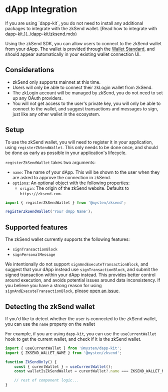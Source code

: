 
# dApp Integration

<Callout type="info">
	If you are using `dapp-kit`, you do not need to install any additional packages to integrate with
	the zkSend wallet. [Read how to integrate with dapp-kit.](../dapp-kit/zksend.mdx)
</Callout>

Using the zkSend SDK, you can allow users to connect to the zkSend wallet from your dApp. The wallet
is provided through the [Wallet Standard](https://docs.iota.io/standards/wallet-standard), and should
appear automatically in your existing wallet connection UI.

## Considerations

- zkSend only supports mainnet at this time.
- Users will only be able to connect their zkLogin wallet from zkSend.
- The zkLogin account will be managed by zkSend, you do not need to set up any OAuth providers.
- You will not get access to the user's private key, you will only be able to connect to the wallet,
  and suggest transactions and messages to sign, just like any other wallet in the ecosystem.

## Setup

To use the zkSend wallet, you will need to register it in your application, using
`registerZkSendWallet`. This only needs to be done once, and should be done as early as possible in
your application's lifecycle.

`registerZkSendWallet` takes two arguments:

- `name`: The name of your dApp. This will be shown to the user when they are asked to approve the
  connection in zkSend.
- `options`: An optional object with the following properties:
  - `origin`: The origin of the zkSend website. Defaults to `https://zksend.com`.

```ts
import { registerZkSendWallet } from '@mysten/zksend';

registerZkSendWallet('Your dApp Name');
```

## Supported features

The zkSend wallet currently supports the following features:

- `signTransactionBlock`
- `signPersonalMessage`

We intentionally do not support `signAndExecuteTransactionBlock`, and suggest that your dApp instead
use `signTransactionBlock`, and submit the signed transaction within your dApp instead. This
provides better control around execution, and avoids potential issues around data inconsistency. If
you believe you have a strong reason for using `signAndExecuteTransactionBlock`, please
[open an issue](https://github.com/iotaledger/kinesis/issues/new/choose).

## Detecting the zkSend wallet

If you'd like to detect whether the user is connected to the zkSend wallet, you can use the `name`
property on the wallet

For example, if you are using `dapp-kit`, you can use the `useCurrentWallet` hook to get the current
wallet, and check if it is the zkSend wallet.

```ts
import { useCurrentWallet } from '@mysten/dapp-kit';
import { ZKSEND_WALLET_NAME } from '@mysten/zksend';

function ZkSendOnly() {
	const { curentWallet } = useCurrentWallet();
	const walletIsZkSendWallet = curentWallet?.name === ZKSEND_WALLET_NAME;

	// rest of component logic...
}
```
